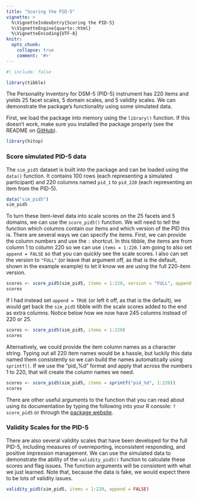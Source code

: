 ```yaml
---
title: "Scoring the PID-5"
vignette: >
  %\VignetteIndexEntry{Scoring the PID-5}
  %\VignetteEngine{quarto::html}
  %\VignetteEncoding{UTF-8}
knitr:
  opts_chunk:
    collapse: true
    comment: '#>'
---
```


```r
#| include: false

library(tibble)
```

The Personality Inventory for DSM-5 (PID-5) instrument has 220 items and yields 25 facet scales, 5 domain scales, and 5 validity scales. We can demonstrate the package's functionality using some simulated data.

First, we load the package into memory using the `library()` function. If this doesn't work, make sure you installed the package properly (see the README on [GitHub](https://github.com/jmgirard/hitop)).

```r
library(hitop)
```

### Score simulated PID-5 data

The `sim_pid5` dataset is built into the package and can be loaded using the `data()` function. It contains 100 rows (each representing a simulated participant) and 220 columns named `pid_1` to `pid_220` (each representing an item from the PID-5).

```r
data("sim_pid5")
sim_pid5
```

To turn these item-level data into scale scores on the 25 facets and 5 domains, we can use the `score_pid5()` function. We will need to tell the function which columns contain our items and which version of the PID this is. There are several ways we can specify the items. First, we can provide the column numbers and use the `:` shortcut. In this tibble, the items are from column 1 to column 220 so we can use `items = 1:220`. I am going to also set `append = FALSE` so that you can quickly see the scale scores. I also can set the version to `"FULL"` (or leave that argument off, as that is the default, shown in the example example) to let it know we are using the full 220-item version.

```r
scores <- score_pid5(sim_pid5, items = 1:220, version = "FULL", append = FALSE)
scores
```

If I had instead set `append = TRUE` (or left it off, as that is the default), we would get back the `sim_pid5` tibble with the scale scores added to the end as extra columns. Notice below how we now have 245 columns instead of 220 or 25.

```r
scores <- score_pid5(sim_pid5, items = 1:220)
scores
```

Alternatively, we could provide the item column names as a character string. Typing out all 220 item names would be a hassle, but luckily this data named them consistently so we can build the names automatically using `sprintf()`. If we use the "pid_%d" format and apply that across the numbers 1 to 220, that will create the column names we need.

```r
scores <- score_pid5(sim_pid5, items = sprintf("pid_%d", 1:220))
scores
```

There are other useful arguments to the function that you can read about using its documentation by typing the following into your R console: `?score_pid5` or through the [package website](https://jmgirard.github.io/hitop/reference/score_pid5.html).

### Validity Scales for the PID-5

There are also several validity scales that have been developed for the full PID-5, including measures of overreporting, inconsistent responding, and positive impression management. We can use the simulated data to demonstrate the ability of the `validity_pid5()` function to calculate these scores and flag issues. The function arguments will be consistent with what we just learned. Note that, because the data is fake, we would expect there to be lots of validity issues.

```r
validity_pid5(sim_pid5, items = 1:220, append = FALSE)
```
